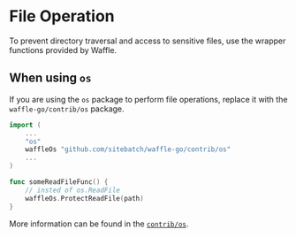# File Operation

To prevent directory traversal and access to sensitive files, use the wrapper functions provided by Waffle.

## When using `os`

If you are using the `os` package to perform file operations, replace it with the `waffle-go/contrib/os` package.


```go
import (
    ...
    "os"
    waffleOs "github.com/sitebatch/waffle-go/contrib/os"
    ...
)

func someReadFileFunc() {
    // insted of os.ReadFile
    waffleOs.ProtectReadFile(path)
}
```

More information can be found in the [`contrib/os`](https://github.com/sitebatch/waffle-go/tree/main/contrib/os).